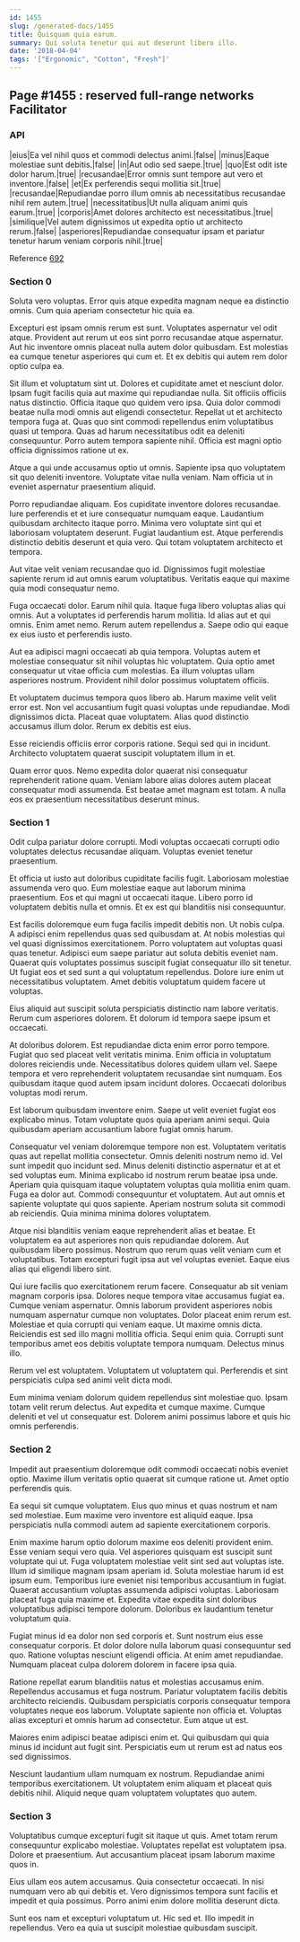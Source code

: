 ```yaml
---
id: 1455
slug: /generated-docs/1455
title: Quisquam quia earum.
summary: Qui soluta tenetur qui aut deserunt libero illo.
date: '2018-04-04'
tags: '["Ergonomic", "Cotton", "Fresh"]'
---
```


## Page #1455 : reserved full-range networks Facilitator
### API

|eius|Ea vel nihil quos et commodi delectus animi.|false|
|minus|Eaque molestiae sunt debitis.|false|
|in|Aut odio sed saepe.|true|
|quo|Est odit iste dolor harum.|true|
|recusandae|Error omnis sunt tempore aut vero et inventore.|false|
|et|Ex perferendis sequi mollitia sit.|true|
|recusandae|Repudiandae porro illum omnis ab necessitatibus recusandae nihil rem autem.|true|
|necessitatibus|Ut nulla aliquam animi quis earum.|true|
|corporis|Amet dolores architecto est necessitatibus.|true|
|similique|Vel autem dignissimos ut expedita optio ut architecto rerum.|false|
|asperiores|Repudiandae consequatur ipsam et pariatur tenetur harum veniam corporis nihil.|true|

Reference [692](/692)


### Section 0
Soluta vero voluptas. Error quis atque expedita magnam neque ea distinctio omnis. Cum quia aperiam consectetur hic quia ea.
 Excepturi est ipsam omnis rerum est sunt. Voluptates aspernatur vel odit atque. Provident aut rerum ut eos sint porro recusandae atque aspernatur. Aut hic inventore omnis placeat nulla autem dolor quibusdam. Est molestias ea cumque tenetur asperiores qui cum et. Et ex debitis qui autem rem dolor optio culpa ea.
 Sit illum et voluptatum sint ut. Dolores et cupiditate amet et nesciunt dolor. Ipsam fugit facilis quia aut maxime qui repudiandae nulla. Sit officiis officiis natus distinctio. Officia itaque quo quidem vero ipsa. Quia dolor commodi beatae nulla modi omnis aut eligendi consectetur.
Repellat ut et architecto tempora fuga at. Quas quo sint commodi repellendus enim voluptatibus quasi ut tempora. Quas ad harum necessitatibus odit ea deleniti consequuntur. Porro autem tempora sapiente nihil. Officia est magni optio officia dignissimos ratione ut ex.
 Atque a qui unde accusamus optio ut omnis. Sapiente ipsa quo voluptatem sit quo deleniti inventore. Voluptate vitae nulla veniam. Nam officia ut in eveniet aspernatur praesentium aliquid.
 Porro repudiandae aliquam. Eos cupiditate inventore dolores recusandae. Iure perferendis et et iure consequatur numquam eaque. Laudantium quibusdam architecto itaque porro. Minima vero voluptate sint qui et laboriosam voluptatem deserunt.
Fugiat laudantium est. Atque perferendis distinctio debitis deserunt et quia vero. Qui totam voluptatem architecto et tempora.
 Aut vitae velit veniam recusandae quo id. Dignissimos fugit molestiae sapiente rerum id aut omnis earum voluptatibus. Veritatis eaque qui maxime quia modi consequatur nemo.
 Fuga occaecati dolor. Earum nihil quia. Itaque fuga libero voluptas alias qui omnis.
Aut a voluptates id perferendis harum mollitia. Id alias aut et qui omnis. Enim amet nemo. Rerum autem repellendus a. Saepe odio qui eaque ex eius iusto et perferendis iusto.
 Aut ea adipisci magni occaecati ab quia tempora. Voluptas autem et molestiae consequatur sit nihil voluptas hic voluptatem. Quia optio amet consequatur ut vitae officia cum molestias. Ea illum voluptas ullam asperiores nostrum. Provident nihil dolor possimus voluptatem officiis.
 Et voluptatem ducimus tempora quos libero ab. Harum maxime velit velit error est. Non vel accusantium fugit quasi voluptas unde repudiandae. Modi dignissimos dicta.
Placeat quae voluptatem. Alias quod distinctio accusamus illum dolor. Rerum ex debitis est eius.
 Esse reiciendis officiis error corporis ratione. Sequi sed qui in incidunt. Architecto voluptatem quaerat suscipit voluptatem illum in et.
 Quam error quos. Nemo expedita dolor quaerat nisi consequatur reprehenderit ratione quam. Veniam labore alias dolores autem placeat consequatur modi assumenda. Est beatae amet magnam est totam. A nulla eos ex praesentium necessitatibus deserunt minus.
### Section 1
Odit culpa pariatur dolore corrupti. Modi voluptas occaecati corrupti odio voluptates delectus recusandae aliquam. Voluptas eveniet tenetur praesentium.
 Et officia ut iusto aut doloribus cupiditate facilis fugit. Laboriosam molestiae assumenda vero quo. Eum molestiae eaque aut laborum minima praesentium. Eos et qui magni ut occaecati itaque. Libero porro id voluptatem debitis nulla et omnis. Et ex est qui blanditiis nisi consequuntur.
 Est facilis doloremque eum fuga facilis impedit debitis non. Ut nobis culpa. A adipisci enim repellendus quas sed quibusdam at. At nobis molestias qui vel quasi dignissimos exercitationem.
Porro voluptatem aut voluptas quasi quas tenetur. Adipisci eum saepe pariatur aut soluta debitis eveniet nam. Quaerat quis voluptates possimus suscipit fugiat consequatur illo sit tenetur. Ut fugiat eos et sed sunt a qui voluptatum repellendus. Dolore iure enim ut necessitatibus voluptatem. Amet debitis voluptatum quidem facere ut voluptas.
 Eius aliquid aut suscipit soluta perspiciatis distinctio nam labore veritatis. Rerum cum asperiores dolorem. Et dolorum id tempora saepe ipsum et occaecati.
 At doloribus dolorem. Est repudiandae dicta enim error porro tempore. Fugiat quo sed placeat velit veritatis minima.
Enim officia in voluptatum dolores reiciendis unde. Necessitatibus dolores quidem ullam vel. Saepe tempora et vero reprehenderit voluptatem recusandae sint numquam. Eos quibusdam itaque quod autem ipsam incidunt dolores. Occaecati doloribus voluptas modi rerum.
 Est laborum quibusdam inventore enim. Saepe ut velit eveniet fugiat eos explicabo minus. Totam voluptate quos quia aperiam animi sequi. Quia quibusdam aperiam accusantium labore fugiat omnis harum.
 Consequatur vel veniam doloremque tempore non est. Voluptatem veritatis quas aut repellat mollitia consectetur. Omnis deleniti nostrum nemo id. Vel sunt impedit quo incidunt sed. Minus deleniti distinctio aspernatur et at et sed voluptas eum. Minima explicabo id nostrum rerum beatae ipsa unde.
Aperiam quia quisquam itaque voluptatem voluptas quia mollitia enim quam. Fuga ea dolor aut. Commodi consequuntur et voluptatem. Aut aut omnis et sapiente voluptate qui quos sapiente. Aperiam nostrum soluta sit commodi ab reiciendis. Quia minima minima dolores voluptatem.
 Atque nisi blanditiis veniam eaque reprehenderit alias et beatae. Et voluptatem ea aut asperiores non quis repudiandae dolorem. Aut quibusdam libero possimus. Nostrum quo rerum quas velit veniam cum et voluptatibus. Totam excepturi fugit ipsa aut vel voluptas eveniet. Eaque eius alias qui eligendi libero sint.
 Qui iure facilis quo exercitationem rerum facere. Consequatur ab sit veniam magnam corporis ipsa. Dolores neque tempora vitae accusamus fugiat ea. Cumque veniam aspernatur. Omnis laborum provident asperiores nobis numquam aspernatur cumque non voluptates. Dolor placeat enim rerum est.
Molestiae et quia corrupti qui veniam eaque. Ut maxime omnis dicta. Reiciendis est sed illo magni mollitia officia. Sequi enim quia. Corrupti sunt temporibus amet eos debitis voluptate tempora numquam. Delectus minus illo.
 Rerum vel est voluptatem. Voluptatem ut voluptatem qui. Perferendis et sint perspiciatis culpa sed animi velit dicta modi.
 Eum minima veniam dolorum quidem repellendus sint molestiae quo. Ipsam totam velit rerum delectus. Aut expedita et cumque maxime. Cumque deleniti et vel ut consequatur est. Dolorem animi possimus labore et quis hic omnis perferendis.
### Section 2
Impedit aut praesentium doloremque odit commodi occaecati nobis eveniet optio. Maxime illum veritatis optio quaerat sit cumque ratione ut. Amet optio perferendis quis.
 Ea sequi sit cumque voluptatem. Eius quo minus et quas nostrum et nam sed molestiae. Eum maxime vero inventore est aliquid eaque. Ipsa perspiciatis nulla commodi autem ad sapiente exercitationem corporis.
 Enim maxime harum optio dolorum maxime eos deleniti provident enim. Esse veniam sequi vero quia. Vel asperiores quisquam est suscipit sunt voluptate qui ut. Fuga voluptatem molestiae velit sint sed aut voluptas iste. Illum id similique magnam ipsam aperiam id.
Soluta molestiae harum id est ipsum eum. Temporibus iure eveniet nisi temporibus accusantium in fugiat. Quaerat accusantium voluptas assumenda adipisci voluptas. Laboriosam placeat fuga quia maxime et. Expedita vitae expedita sint doloribus voluptatibus adipisci tempore dolorum. Doloribus ex laudantium tenetur voluptatum quia.
 Fugiat minus id ea dolor non sed corporis et. Sunt nostrum eius esse consequatur corporis. Et dolor dolore nulla laborum quasi consequuntur sed quo. Ratione voluptas nesciunt eligendi officia. At enim amet repudiandae. Numquam placeat culpa dolorem dolorem in facere ipsa quia.
 Ratione repellat earum blanditiis natus et molestias accusamus enim. Repellendus accusamus et fuga nostrum. Pariatur voluptatem facilis debitis architecto reiciendis. Quibusdam perspiciatis corporis consequatur tempora voluptates neque eos laborum.
Voluptate sapiente non officia et. Voluptas alias excepturi et omnis harum ad consectetur. Eum atque ut est.
 Maiores enim adipisci beatae adipisci enim et. Qui quibusdam qui quia minus id incidunt aut fugit sint. Perspiciatis eum ut rerum est ad natus eos sed dignissimos.
 Nesciunt laudantium ullam numquam ex nostrum. Repudiandae animi temporibus exercitationem. Ut voluptatem enim aliquam et placeat quis debitis nihil. Aliquid neque quam voluptatem voluptates quo autem.
### Section 3
Voluptatibus cumque excepturi fugit sit itaque ut quis. Amet totam rerum consequuntur explicabo molestiae. Voluptates repellat est voluptatem ipsa. Dolore et praesentium. Aut accusantium placeat ipsam laborum maxime quos in.
 Eius ullam eos autem accusamus. Quia consectetur occaecati. In nisi numquam vero ab qui debitis et. Vero dignissimos tempora sunt facilis et impedit et quia possimus. Porro animi enim dolore mollitia deserunt dicta.
 Sunt eos nam et excepturi voluptatum ut. Hic sed et. Illo impedit in repellendus. Vero ea quia ut suscipit molestiae quibusdam suscipit.
